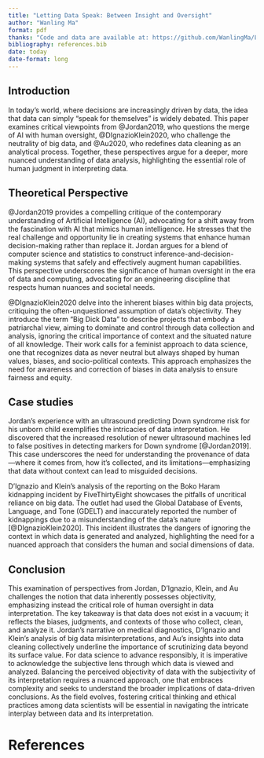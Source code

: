 ```yaml
---
title: "Letting Data Speak: Between Insight and Oversight"
author: "Wanling Ma"
format: pdf
thanks: "Code and data are available at: https://github.com/WanlingMa/Letting-Data-Speak-Between-Insight-and-Oversight"
bibliography: references.bib
date: today
date-format: long
---
```


## Introduction

In today's world, where decisions are increasingly driven by data, the idea that data can simply "speak for themselves" is widely debated. This paper examines critical viewpoints from @Jordan2019, who questions the merge of AI with human oversight, @DIgnazioKlein2020, who challenge the neutrality of big data, and @Au2020, who redefines data cleaning as an analytical process. Together, these perspectives argue for a deeper, more nuanced understanding of data analysis, highlighting the essential role of human judgment in interpreting data.

## Theoretical Perspective

@Jordan2019 provides a compelling critique of the contemporary understanding of Artificial Intelligence (AI), advocating for a shift away from the fascination with AI that mimics human intelligence. He stresses that the real challenge and opportunity lie in creating systems that enhance human decision-making rather than replace it. Jordan argues for a blend of computer science and statistics to construct inference-and-decision-making systems that safely and effectively augment human capabilities. This perspective underscores the significance of human oversight in the era of data and computing, advocating for an engineering discipline that respects human nuances and societal needs.

@DIgnazioKlein2020 delve into the inherent biases within big data projects, critiquing the often-unquestioned assumption of data's objectivity. They introduce the term "Big Dick Data" to describe projects that embody a patriarchal view, aiming to dominate and control through data collection and analysis, ignoring the critical importance of context and the situated nature of all knowledge. Their work calls for a feminist approach to data science, one that recognizes data as never neutral but always shaped by human values, biases, and socio-political contexts. This approach emphasizes the need for awareness and correction of biases in data analysis to ensure fairness and equity.

## Case studies

Jordan's experience with an ultrasound predicting Down syndrome risk for his unborn child exemplifies the intricacies of data interpretation. He discovered that the increased resolution of newer ultrasound machines led to false positives in detecting markers for Down syndrome [@Jordan2019]. This case underscores the need for understanding the provenance of data—where it comes from, how it's collected, and its limitations—emphasizing that data without context can lead to misguided decisions.

D’Ignazio and Klein’s analysis of the reporting on the Boko Haram kidnapping incident by FiveThirtyEight showcases the pitfalls of uncritical reliance on big data. The outlet had used the Global Database of Events, Language, and Tone (GDELT) and inaccurately reported the number of kidnappings due to a misunderstanding of the data's nature [@DIgnazioKlein2020]. This incident illustrates the dangers of ignoring the context in which data is generated and analyzed, highlighting the need for a nuanced approach that considers the human and social dimensions of data.

## Conclusion

This examination of perspectives from Jordan, D’Ignazio, Klein, and Au challenges the notion that data inherently possesses objectivity, emphasizing instead the critical role of human oversight in data interpretation. The key takeaway is that data does not exist in a vacuum; it reflects the biases, judgments, and contexts of those who collect, clean, and analyze it. Jordan’s narrative on medical diagnostics, D’Ignazio and Klein’s analysis of big data misinterpretations, and Au’s insights into data cleaning collectively underline the importance of scrutinizing data beyond its surface value. For data science to advance responsibly, it is imperative to acknowledge the subjective lens through which data is viewed and analyzed. Balancing the perceived objectivity of data with the subjectivity of its interpretation requires a nuanced approach, one that embraces complexity and seeks to understand the broader implications of data-driven conclusions. As the field evolves, fostering critical thinking and ethical practices among data scientists will be essential in navigating the intricate interplay between data and its interpretation.

\newpage
# References